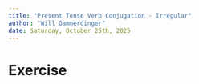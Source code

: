 ```yaml
---
title: "Present Tense Verb Conjugation - Irregular"
author: "Will Gammerdinger"
date: Saturday, October 25th, 2025
---
```


# Exercise 

